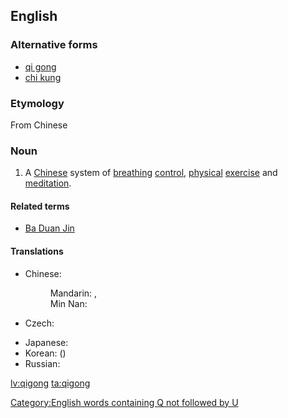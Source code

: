 {{also|qìgōng}}
==English==
{{wikipedia}}

===Alternative forms===
* [[qi gong]]
* [[chi kung]] {{qualifier|rarer}}

===Etymology===
From Chinese {{etyl|cmn}} {{zh-tsp|氣功|气功|qìgōng}}

===Noun===
{{en-noun|-}}

# A [[Chinese]] system of [[breathing]] [[control]], [[physical]] [[exercise]] and [[meditation]].

====Related terms====
* [[Ba Duan Jin]]

====Translations====
{{trans-top|system of breathing control}}
* Chinese:
*: Mandarin: {{t-|cmn|氣功|sc=Hani}}, {{t-|cmn|气功|tr=qìgōng|sc=Hani}}
*: Min Nan: {{t-|nan|氣功|tr=khì-kong|sc=Hans}}
* Czech: {{t-|cs|čchi-kung|m}}
{{trans-mid}}
* Japanese: {{t-|ja|気功|tr=きこう, kikō}}
* Korean: {{t+|ko|기공|tr=gigong|sc=Hang}} ({{t+|ko|氣功|sc=Hani}})
* Russian: {{t+|ru|цигун|m|tr=cigún}}
{{trans-bottom}}

[[Category:English words containing Q not followed by U]]

[[lv:qigong]]
[[ta:qigong]]
